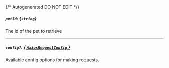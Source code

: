 {/* Autogenerated DO NOT EDIT  */}
##### `petId`: *{`string`}*
The id of the pet to retrieve

---
##### `config?`: [*{ `AxiosRequestConfig` }*](https://axios-http.com/docs/req_config)
Available config options for making requests.


